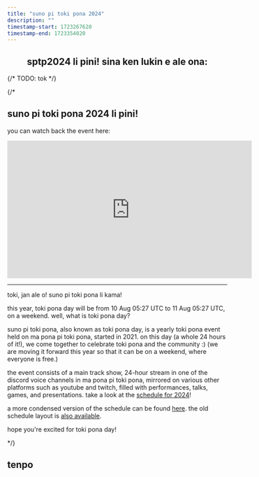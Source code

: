 ```yaml
---
title: "suno pi toki pona 2024"
description: ""
timestamp-start: 1723267620
timestamp-end: 1723354020
---
```



<YearNav lang="tok"/>
<h2 align="center">sptp2024 li pini! sina ken lukin e ale ona:</h2>
<Embed playlist id="PLjOmpMyMxd8SrubgbRcfuUxOpmToxq5Go" />

{/* TODO: tok */}

{/*
## suno pi toki pona 2024 li pini!

you can watch back the event here:

<iframe width="560" height="315" src="https://www.youtube.com/embed/videoseries?list=PLjOmpMyMxd8SrubgbRcfuUxOpmToxq5Go" title="YouTube video player" frameborder="0" allow="accelerometer; autoplay; clipboard-write; encrypted-media; gyroscope; picture-in-picture; web-share" referrerpolicy="strict-origin-when-cross-origin" allowfullscreen></iframe>

***

toki, jan ale o! suno pi toki pona li kama!

this year, toki pona day will be from <span class="date" data-value="1723267620">10 Aug 05:27 UTC</span> to <span class="date" data-value="1723354020">11 Aug 05:27 UTC</span>, on a weekend. well, what is toki pona day?

suno pi toki pona, also known as toki pona day, is a yearly toki pona event held on ma pona pi toki pona, started in 2021. on this day (a whole 24 hours of it!), we come together to celebrate toki pona and the community :) (we are moving it forward this year so that it can be on a weekend, where everyone is free.)

the event consists of a main track show,  24-hour stream in one of the discord voice channels in ma pona pi toki pona, mirrored on various other platforms such as youtube and twitch, filled with performances, talks, games, and presentations. take a look at the [schedule for 2024](https://suno.pona.la/2024/ale/en/)!

a more condensed version of the schedule can be found <a href="https://suno.pona.la/assets/schedule/2024.png">here</a>. the old schedule layout is [also available](https://suno.pona.la/2024/tenpo/).

hope you're excited for toki pona day!

*/}

## tenpo

<Schedule lang="en" from="2024.json" start={1723267800} />
